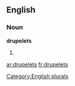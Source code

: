 
==English==

===Noun===
'''drupelets'''

# {{plural of|[[drupelet]]}}

[[Category:English plurals]]

[[ar:drupelets]]
[[fr:drupelets]]